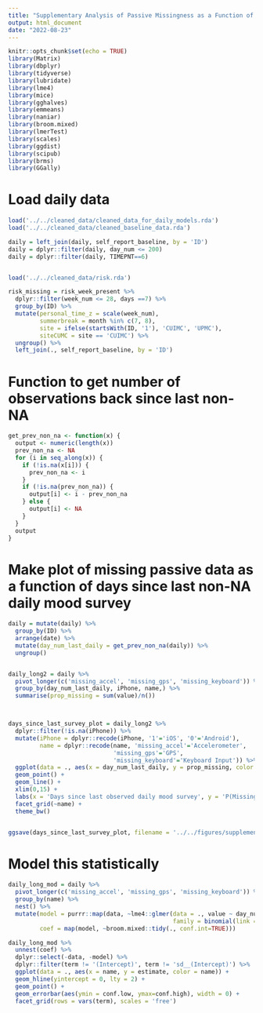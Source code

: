 ```yaml
---
title: "Supplementary Analysis of Passive Missingness as a Function of Days since the Last Completed Daily Mood Survey"
output: html_document
date: "2022-08-23"
---
```


```r
knitr::opts_chunk$set(echo = TRUE)
library(Matrix)
library(dbplyr)
library(tidyverse)
library(lubridate)
library(lme4)
library(mice)
library(gghalves)
library(emmeans)
library(naniar)
library(broom.mixed)
library(lmerTest)
library(scales)
library(ggdist)
library(scipub)
library(brms)
library(GGally)
```

# Load daily data

```r
load('../../cleaned_data/cleaned_data_for_daily_models.rda')
load('../../cleaned_data/cleaned_baseline_data.rda')

daily = left_join(daily, self_report_baseline, by = 'ID')
daily = dplyr::filter(daily, day_num <= 200)
daily = dplyr::filter(daily, TIMEPNT==6)


load('../../cleaned_data/risk.rda')

risk_missing = risk_week_present %>%
  dplyr::filter(week_num <= 28, days ==7) %>%
  group_by(ID) %>%
  mutate(personal_time_z = scale(week_num),
         summerbreak = month %in% c(7, 8),
         site = ifelse(startsWith(ID, '1'), 'CUIMC', 'UPMC'),
         siteCUMC = site == 'CUIMC') %>%
  ungroup() %>%
  left_join(., self_report_baseline, by = 'ID')
```

# Function to get number of observations back since last non-NA 

```r
get_prev_non_na <- function(x) {
  output <- numeric(length(x))
  prev_non_na <- NA
  for (i in seq_along(x)) {
    if (!is.na(x[i])) {
      prev_non_na <- i
    }
    if (!is.na(prev_non_na)) {
      output[i] <- i - prev_non_na
    } else {
      output[i] <- NA
    }
  }
  output
}
```


# Make plot of missing passive data as a function of days since last non-NA daily mood survey

```r
daily = mutate(daily) %>%
  group_by(ID) %>%
  arrange(date) %>%
  mutate(day_num_last_daily = get_prev_non_na(daily)) %>%
  ungroup()


daily_long2 = daily %>%
  pivot_longer(c('missing_accel', 'missing_gps', 'missing_keyboard')) %>%
  group_by(day_num_last_daily, iPhone, name,) %>%
  summarise(prop_missing = sum(value)/n())



days_since_last_survey_plot = daily_long2 %>%
  dplyr::filter(!is.na(iPhone)) %>% 
  mutate(iPhone = dplyr::recode(iPhone, '1'='iOS', '0'='Android'),
         name = dplyr::recode(name, 'missing_accel'='Accelerometer',
                              'missing_gps'='GPS',
                              'missing_keyboard'='Keyboard Input')) %>%
  ggplot(data = ., aes(x = day_num_last_daily, y = prop_missing, color = factor(iPhone))) +
  geom_point() +
  geom_line() +
  xlim(0,15) +
  labs(x = 'Days since last observed daily mood survey', y = 'P(Missing)', color = NULL) +
  facet_grid(~name) +
  theme_bw()


ggsave(days_since_last_survey_plot, filename = '../../figures/supplement/days_since_last_survey.png', height = 5, width = 8)
```


# Model this statistically

```r
daily_long_mod = daily %>%
  pivot_longer(c('missing_accel', 'missing_gps', 'missing_keyboard')) %>%
  group_by(name) %>%
  nest() %>%
  mutate(model = purrr::map(data, ~lme4::glmer(data = ., value ~ day_num_last_daily*iPhone + (1|ID),
                                               family = binomial(link = 'logit'))),
         coef = map(model, ~broom.mixed::tidy(., conf.int=TRUE)))

daily_long_mod %>%
  unnest(coef) %>%
  dplyr::select(-data, -model) %>%
  dplyr::filter(term != '(Intercept)', term != 'sd__(Intercept)') %>%
  ggplot(data = ., aes(x = name, y = estimate, color = name)) +
  geom_hline(yintercept = 0, lty = 2) + 
  geom_point() + 
  geom_errorbar(aes(ymin = conf.low, ymax=conf.high), width = 0) +
  facet_grid(rows = vars(term), scales = 'free')
```
